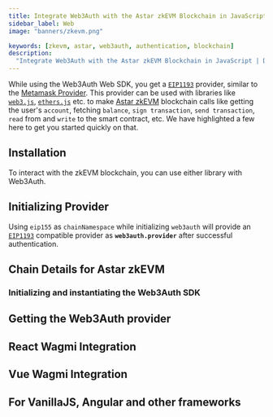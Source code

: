 ```yaml
---
title: Integrate Web3Auth with the Astar zkEVM Blockchain in JavaScript
sidebar_label: Web
image: "banners/zkevm.png"

keywords: [zkevm, astar, web3auth, authentication, blockchain]
description:
  "Integrate Web3Auth with the Astar zkEVM Blockchain in JavaScript | Documentation - Web3Auth"
---
```



<SEO
  title="Integrate Web3Auth with the Astar zkEVM Blockchain in JavaScript"
  description="Integrate Web3Auth with the Astar zkEVM Blockchain in JavaScript | Documentation - Web3Auth"
  image="https://web3auth.io/docs/banners/zkevm.png"
  slug="/connect-blockchain/evm/zkevm/web"
/>

While using the Web3Auth Web SDK, you get a [`EIP1193`](https://eips.ethereum.org/EIPS/eip-1193)
provider, similar to the [Metamask Provider](https://docs.metamask.io/guide/ethereum-provider.html).
This provider can be used with libraries like
[`web3.js`](https://web3js.readthedocs.io/en/v1.2.8/getting-started.html),
[`ethers.js`](https://docs.ethers.io/v5/getting-started/) etc. to make
[Astar zkEVM](https://docs.astar.network/docs/build/zkEVM/) blockchain calls like getting the user's
`account`, fetching `balance`, `sign transaction`, `send transaction`, `read` from and `write` to
the smart contract, etc. We have highlighted a few here to get you started quickly on that.

## Installation

To interact with the zkEVM blockchain, you can use either library with Web3Auth.

<InstallationSnippet />

## Initializing Provider

Using `eip155` as `chainNamespace` while initializing `web3auth` will provide an
[`EIP1193`](https://eips.ethereum.org/EIPS/eip-1193) compatible provider as **`web3auth.provider`**
after successful authentication.

## Chain Details for Astar zkEVM

<ChainDetailsAstarZkevm />

### Initializing and instantiating the Web3Auth SDK

<InitializeWeb3Auth />

## Getting the Web3Auth provider

<GetWeb3AuthProvider />

<GetUserInfoSnippet />

## React Wagmi Integration

<ReactWagmiIntegration />

## Vue Wagmi Integration

<VueWagmiIntegration />

## For VanillaJS, Angular and other frameworks

<JsBlockchainMethods />
